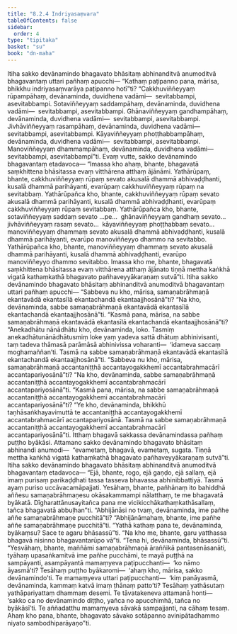 ```yaml
---
title: "8.2.4 Indriyasaṃvara"
tableOfContents: false
sidebar:
  order: 4
type: "tipitaka"
basket: "su"
book: "dn-maha"
---
```



<DynamicBreadcrumb />

<Division number="365" book="dn-maha" bookNo="7" page="224">

<Paragraph number="895" book="dn-maha">
Itiha sakko devānamindo bhagavato bhāsitaṃ abhinanditvā anumoditvā bhagavantaṃ uttari pañhaṃ apucchi—
</Paragraph>

<Paragraph number="896" book="dn-maha">
“Kathaṃ paṭipanno pana, mārisa, bhikkhu indriyasaṃvarāya paṭipanno hotī”ti? “Cakkhuviññeyyaṃ rūpampāhaṃ, devānaminda, duvidhena vadāmi—  sevitabbampi, asevitabbampi. Sotaviññeyyaṃ saddampāhaṃ, devānaminda, duvidhena vadāmi—  sevitabbampi, asevitabbampi. Ghānaviññeyyaṃ gandhampāhaṃ, devānaminda, duvidhena vadāmi—  sevitabbampi, asevitabbampi. Jivhāviññeyyaṃ rasampāhaṃ, devānaminda, duvidhena vadāmi—  sevitabbampi, asevitabbampi. Kāyaviññeyyaṃ phoṭṭhabbampāhaṃ, devānaminda, duvidhena vadāmi—  sevitabbampi, asevitabbampi. Manoviññeyyaṃ dhammampāhaṃ, devānaminda, duvidhena vadāmi—  sevitabbampi, asevitabbampī”ti.
</Paragraph>

<Paragraph number="897" book="dn-maha">
Evaṃ vutte, sakko devānamindo bhagavantaṃ etadavoca—
</Paragraph>

<Paragraph number="898" book="dn-maha">
“Imassa kho ahaṃ, bhante, bhagavatā saṃkhittena bhāsitassa evaṃ vitthārena atthaṃ ājānāmi. Yathārūpaṃ, bhante, cakkhuviññeyyaṃ rūpaṃ sevato akusalā dhammā abhivaḍḍhanti, kusalā dhammā parihāyanti, evarūpaṃ cakkhuviññeyyaṃ rūpaṃ na sevitabbaṃ. Yathārūpañca kho, bhante, cakkhuviññeyyaṃ rūpaṃ sevato akusalā dhammā parihāyanti, kusalā dhammā abhivaḍḍhanti, evarūpaṃ cakkhuviññeyyaṃ rūpaṃ sevitabbaṃ. Yathārūpañca kho, bhante, sotaviññeyyaṃ saddaṃ sevato …pe…  ghānaviññeyyaṃ gandhaṃ sevato…  jivhāviññeyyaṃ rasaṃ sevato…  kāyaviññeyyaṃ phoṭṭhabbaṃ sevato…  manoviññeyyaṃ dhammaṃ sevato akusalā dhammā abhivaḍḍhanti, kusalā dhammā parihāyanti, evarūpo manoviññeyyo dhammo na sevitabbo. Yathārūpañca kho, bhante, manoviññeyyaṃ dhammaṃ sevato akusalā dhammā parihāyanti, kusalā dhammā abhivaḍḍhanti, evarūpo manoviññeyyo dhammo sevitabbo.
</Paragraph>

<Paragraph number="899" book="dn-maha">
Imassa kho me, bhante, bhagavatā saṃkhittena bhāsitassa evaṃ vitthārena atthaṃ ājānato tiṇṇā mettha kaṅkhā vigatā kathaṃkathā bhagavato pañhaveyyākaraṇaṃ sutvā”ti.
</Paragraph>

</Division>
<Division number="366" book="dn-maha" bookNo="7" page="225">

<Paragraph number="900" book="dn-maha">
Itiha sakko devānamindo bhagavato bhāsitaṃ abhinanditvā anumoditvā bhagavantaṃ uttari pañhaṃ apucchi—
</Paragraph>

<Paragraph number="901" book="dn-maha">
“Sabbeva nu kho, mārisa, samaṇabrāhmaṇā ekantavādā ekantasīlā ekantachandā ekantaajjhosānā”ti? “Na kho, devānaminda, sabbe samaṇabrāhmaṇā ekantavādā ekantasīlā ekantachandā ekantaajjhosānā”ti.
</Paragraph>

<Paragraph number="902" book="dn-maha">
“Kasmā pana, mārisa, na sabbe samaṇabrāhmaṇā ekantavādā ekantasīlā ekantachandā ekantaajjhosānā”ti? “Anekadhātu nānādhātu kho, devānaminda, loko. Tasmiṃ anekadhātunānādhātusmiṃ loke yaṃ yadeva sattā dhātuṃ abhinivisanti, taṃ tadeva thāmasā parāmāsā abhinivissa voharanti—  ‘idameva saccaṃ moghamaññan’ti. Tasmā na sabbe samaṇabrāhmaṇā ekantavādā ekantasīlā ekantachandā ekantaajjhosānā”ti.
</Paragraph>

<Paragraph number="903" book="dn-maha">
“Sabbeva nu kho, mārisa, samaṇabrāhmaṇā accantaniṭṭhā accantayogakkhemī accantabrahmacārī accantapariyosānā”ti? “Na kho, devānaminda, sabbe samaṇabrāhmaṇā accantaniṭṭhā accantayogakkhemī accantabrahmacārī accantapariyosānā”ti.
</Paragraph>

<Paragraph number="904" book="dn-maha">
“Kasmā pana, mārisa, na sabbe samaṇabrāhmaṇā accantaniṭṭhā accantayogakkhemī accantabrahmacārī accantapariyosānā”ti? “Ye kho, devānaminda, bhikkhū taṇhāsaṅkhayavimuttā te accantaniṭṭhā accantayogakkhemī accantabrahmacārī accantapariyosānā. Tasmā na sabbe samaṇabrāhmaṇā accantaniṭṭhā accantayogakkhemī accantabrahmacārī accantapariyosānā”ti.
</Paragraph>

<Paragraph number="905" book="dn-maha">
Itthaṃ bhagavā sakkassa devānamindassa pañhaṃ puṭṭho byākāsi. Attamano sakko devānamindo bhagavato bhāsitaṃ abhinandi anumodi—  “evametaṃ, bhagavā, evametaṃ, sugata. Tiṇṇā mettha kaṅkhā vigatā kathaṃkathā bhagavato pañhaveyyākaraṇaṃ sutvā”ti.
</Paragraph>

</Division>
<Division number="367" book="dn-maha" bookNo="7" page="226">

<Paragraph number="906" book="dn-maha">
Itiha sakko devānamindo bhagavato bhāsitaṃ abhinanditvā anumoditvā bhagavantaṃ etadavoca—
</Paragraph>

<Paragraph number="907" book="dn-maha">
“Ejā, bhante, rogo, ejā gaṇḍo, ejā sallaṃ, ejā imaṃ purisaṃ parikaḍḍhati tassa tasseva bhavassa abhinibbattiyā. Tasmā ayaṃ puriso uccāvacamāpajjati. Yesāhaṃ, bhante, pañhānaṃ ito bahiddhā aññesu samaṇabrāhmaṇesu okāsakammampi nālatthaṃ, te me bhagavatā byākatā. Dīgharattānusayitañca pana me vicikicchākathaṃkathāsallaṃ, tañca bhagavatā abbuḷhan”ti.
</Paragraph>

<Paragraph number="908" book="dn-maha">
“Abhijānāsi no tvaṃ, devānaminda, ime pañhe aññe samaṇabrāhmaṇe pucchitā”ti? “Abhijānāmahaṃ, bhante, ime pañhe aññe samaṇabrāhmaṇe pucchitā”ti. “Yathā kathaṃ pana te, devānaminda, byākaṃsu? Sace te agaru bhāsassū”ti. “Na kho me, bhante, garu yatthassa bhagavā nisinno bhagavantarūpo vā”ti. “Tena hi, devānaminda, bhāsassū”ti. “Yesvāhaṃ, bhante, maññāmi samaṇabrāhmaṇā āraññikā pantasenāsanāti, tyāhaṃ upasaṅkamitvā ime pañhe pucchāmi, te mayā puṭṭhā na sampāyanti, asampāyantā mamaṃyeva paṭipucchanti—  ‘ko nāmo āyasmā’ti? Tesāhaṃ puṭṭho byākaromi—  ‘ahaṃ kho, mārisa, sakko devānamindo’ti. Te mamaṃyeva uttari paṭipucchanti—  ‘kiṃ panāyasmā, devānaminda, kammaṃ katvā imaṃ ṭhānaṃ patto’ti? Tesāhaṃ yathāsutaṃ yathāpariyattaṃ dhammaṃ desemi. Te tāvatakeneva attamanā honti—  ‘sakko ca no devānamindo diṭṭho, yañca no apucchimhā, tañca no byākāsī’ti. Te aññadatthu mamaṃyeva sāvakā sampajjanti, na cāhaṃ tesaṃ. Ahaṃ kho pana, bhante, bhagavato sāvako sotāpanno avinipātadhammo niyato sambodhiparāyaṇo”ti.
</Paragraph>
</Division>